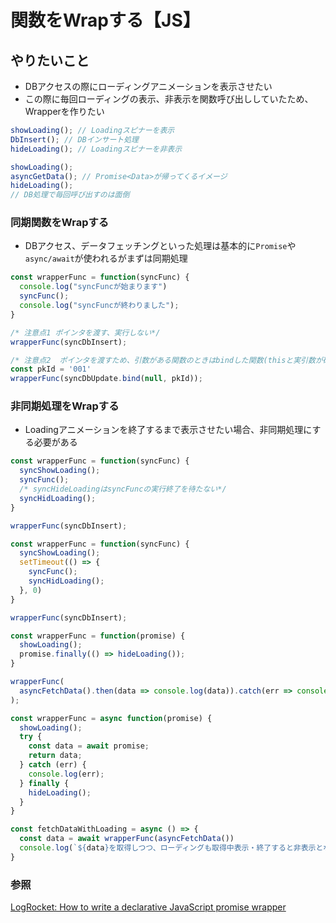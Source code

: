 # 関数をWrapする【JS】

## やりたいこと
- DBアクセスの際にローディングアニメーションを表示させたい
- この際に毎回ローディングの表示、非表示を関数呼び出ししていたため、Wrapperを作りたい
```js filename="やりたいことイメージ"
showLoading(); // Loadingスピナーを表示
DbInsert(); // DBインサート処理
hideLoading(); // Loadingスピナーを非表示

showLoading();
asyncGetData(); // Promise<Data>が帰ってくるイメージ
hideLoading();
// DB処理で毎回呼び出すのは面倒
```

### 同期関数をWrapする
- DBアクセス、データフェッチングといった処理は基本的に`Promise`や`async/await`が使われるがまずは同期処理
```js
const wrapperFunc = function(syncFunc) {
  console.log("syncFuncが始まります")
  syncFunc();
  console.log("syncFuncが終わりました");
}

/* 注意点1 ポインタを渡す、実行しない*/
wrapperFunc(syncDbInsert);

/* 注意点2  ポインタを渡すため、引数がある関数のときはbindした関数(thisと実引数が確定しているポインタ)を渡す */
const pkId = '001'
wrapperFunc(syncDbUpdate.bind(null, pkId));
```

### 非同期処理をWrapする
- Loadingアニメーションを終了するまで表示させたい場合、非同期処理にする必要がある
```js filename="NG, showした瞬間hideされる"
const wrapperFunc = function(syncFunc) {
  syncShowLoading();
  syncFunc();
  /* syncHideLoadingはsyncFuncの実行終了を待たない*/
  syncHidLoading();
}

wrapperFunc(syncDbInsert);
```
```js filename="setTimeout, 非同期API"
const wrapperFunc = function(syncFunc) {
  syncShowLoading();
  setTimeout(() => {
    syncFunc();
    syncHidLoading();
  }, 0)
}

wrapperFunc(syncDbInsert);
```
```js filename="Promise"
const wrapperFunc = function(promise) {
  showLoading();
  promise.finally(() => hideLoading());
}

wrapperFunc(
  asyncFetchData().then(data => console.log(data)).catch(err => console.log(err));
);
```
```js filename="async/await"
const wrapperFunc = async function(promise) {
  showLoading();
  try {
    const data = await promise;
    return data;
  } catch (err) {
    console.log(err);
  } finally {
    hideLoading();
  }
}

const fetchDataWithLoading = async () => {
  const data = await wrapperFunc(asyncFetchData())
  console.log(`${data}を取得しつつ、ローディングも取得中表示・終了すると非表示となる`)
}
```



### 参照
[LogRocket: How to write a declarative JavaScript promise wrapper](https://blog.logrocket.com/write-declarative-javascript-promise-wrapper/)
